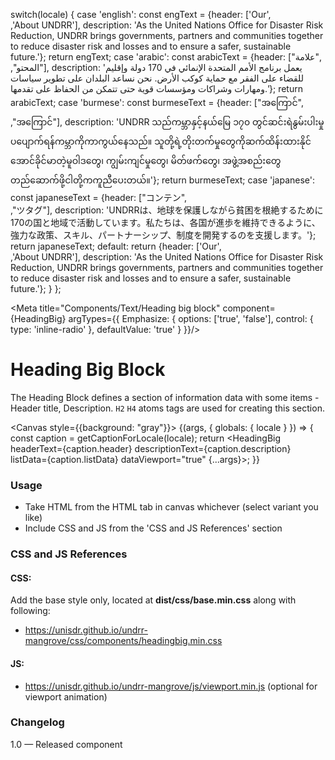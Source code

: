 
  switch(locale) {
    case 'english': const engText = {header: ['Our',<br/>,'About UNDRR'], description: 'As the United Nations Office for Disaster Risk Reduction, UNDRR brings governments, partners and communities together to reduce disaster risk and losses and to ensure a safer, sustainable future.'}; return engText;
    case 'arabic': const arabicText = {header: ["علامة",<br/>,"المحتو"], description: 'يعمل برنامج الأمم المتحدة الإنمائي في 170 دولة وإقليم للقضاء على الفقر مع حماية كوكب الأرض. نحن نساعد البلدان على تطوير سياسات ومهارات وشراكات ومؤسسات قوية حتى تتمكن من الحفاظ على تقدمها.'}; return arabicText;
    case 'burmese': const burmeseText = {header: ["အကြောင်",<br/>,"အကြောင်"], description: 'UNDRR သည်ကမ္ဘာနှင့်နယ်မြေ ၁၇၀ တွင်ဆင်းရဲနွမ်းပါးမှုပပျောက်ရန်ကမ္ဘာကိုကာကွယ်နေသည်။ သူတို့ရဲ့တိုးတက်မှုတွေကိုဆက်ထိန်းထားနိုင်အောင်ခိုင်မာတဲ့မူဝါဒတွေ၊ ကျွမ်းကျင်မှုတွေ၊ မိတ်ဖက်တွေ၊ အဖွဲ့အစည်းတွေတည်ဆောက်ဖို့ငါတို့ကကူညီပေးတယ်။'}; return burmeseText;
    case 'japanese': const japaneseText = {header: ["コンテン",<br/>,"ツタグ"], description: 'UNDRRは、地球を保護しながら貧困を根絶するために170の国と地域で活動しています。私たちは、各国が進歩を維持できるように、強力な政策、スキル、パートナーシップ、制度を開発するのを支援します。'}; return japaneseText;
    default:
      return {header: ['Our',<br/>,'About UNDRR'], description: 'As the United Nations Office for Disaster Risk Reduction, UNDRR brings governments, partners and communities together to reduce disaster risk and losses and to ensure a safer, sustainable future.'};
  }
};

<Meta title="Components/Text/Heading big block" component={HeadingBig} argTypes={{
  Emphasize: {
    options: ['true', 'false'],
    control: { type: 'inline-radio' },
    defaultValue: 'true'
  }
}}/>

# Heading Big Block

The Heading Block defines a section of information data with some items - Header title, Description. `H2` `H4` atoms tags are used for creating this section.

<Canvas style={{background: "gray"}}>
  <Story name="Heading big block">
    {(args, { globals: { locale } }) => {
      const caption = getCaptionForLocale(locale);
      return <HeadingBig headerText={caption.header} descriptionText={caption.description} listData={caption.listData} dataViewport="true" {...args}></HeadingBig>;
    }}
  </Story>
</Canvas>

###
### Usage
- Take HTML from the HTML tab in canvas whichever (select variant you like)
- Include CSS and JS from the 'CSS and JS References' section

### CSS and JS References

#### CSS:
Add the base style only, located at **dist/css/base.min.css** along with following:
- https://unisdr.github.io/undrr-mangrove/css/components/headingbig.min.css

#### JS:
- https://unisdr.github.io/undrr-mangrove/js/viewport.min.js (optional for viewport animation)

### Changelog
1.0 — Released component
